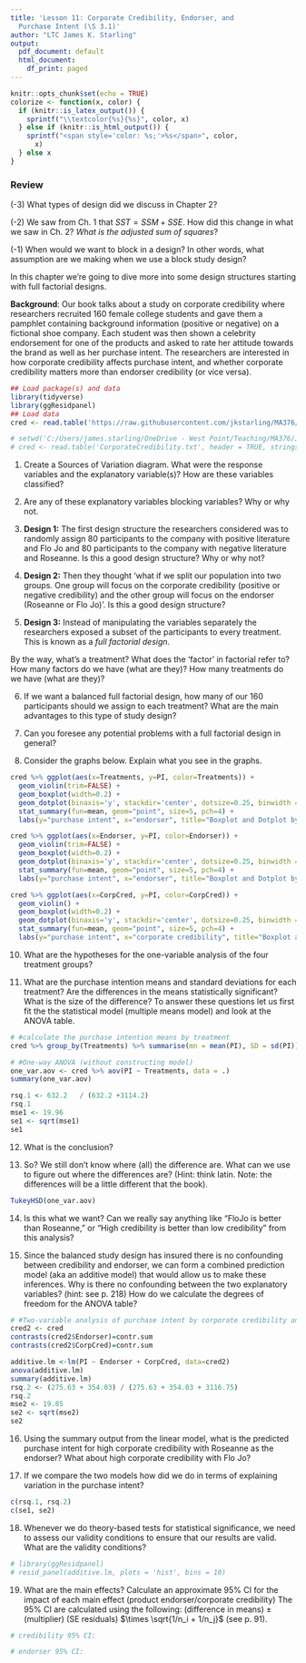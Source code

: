 ```yaml
---
title: 'Lesson 11: Corporate Credibility, Endorser, and
  Purchase Intent (\S 3.1)'
author: "LTC James K. Starling"
output:
  pdf_document: default
  html_document:
    df_print: paged
---
```


```r
knitr::opts_chunk$set(echo = TRUE)
colorize <- function(x, color) {
  if (knitr::is_latex_output()) {
    sprintf("\\textcolor{%s}{%s}", color, x)
  } else if (knitr::is_html_output()) {
    sprintf("<span style='color: %s;'>%s</span>", color, 
      x)
  } else x
}
```

### Review
(-3) What types of design did we discuss in Chapter 2? 


\vspace{0.5in}

(-2) We saw from Ch. 1 that $SST = SSM + SSE$. How did this change in what we saw in Ch. 2? *What is the adjusted sum of squares*?


\vspace{0.5in}

(-1) When would we want to block in a design? In other words, what assumption are we making when we use a block study design? 

\vspace{0.5in}

In this chapter we're going to dive more into some design structures starting with full factorial designs.  

**Background**:
Our book talks about a study on corporate credibility where researchers recruited 160 female college students and gave them a pamphlet containing background information (positive or negative) on a fictional shoe company. 
Each student was then shown a celebrity endorsement for one of the products and asked to rate her attitude towards the brand as well as her purchase intent. 
The researchers are interested in how corporate credibility affects purchase intent, and whether corporate credibility matters more than endorser credibility (or vice versa).


```r
## Load package(s) and data
library(tidyverse)
library(ggResidpanel)
## Load data  
cred <- read.table('https://raw.githubusercontent.com/jkstarling/MA376/main/CorporateCredibility.txt', header = TRUE, stringsAsFactors = TRUE)

# setwd('C:/Users/james.starling/OneDrive - West Point/Teaching/MA376/JimsLessons/Block II/LSN10/')
# cred <- read.table('CorporateCredibility.txt', header = TRUE, stringsAsFactors = TRUE)
```

(1) Create a Sources of Variation diagram.  What were the response variables and the explanatory variable(s)? How are these variables classified? 


\vspace{0.5in}

(2) Are any of these explanatory variables blocking variables? Why or why not. 


\vspace{0.5in}

(3) **Design 1:** The first design structure the researchers considered was to randomly assign 80 participants to the company with positive literature and Flo Jo and 80 participants to the company with negative literature and Roseanne. Is this a good design structure? Why or why not? 


\vspace{0.5in}

(4) **Design 2:** Then they thought 'what if we split our population into two groups. One group will focus on the corporate credibility (positive or negative credibility) and the other group will focus on the endorser (Roseanne or Flo Jo)'.  Is this a good design structure? 
\vspace{0.5in}



(5) **Design 3:** Instead of manipulating the variables separately the researchers exposed a subset of the participants to every treatment. This is known as a *full factorial design*. 

By the way, what's a treatment? What does the 'factor' in factorial refer to? How many factors do we have (what are they)? How many treatments do we have (what are they)? 

\vspace{0.5in}


(6) If we want a balanced full factorial design, how many of our 160 participants should we assign to each treatment? What are the main advantages to this type of study design? 
\vspace{0.5in}


(7) Can you foresee any potential problems with a full factorial design in general? 
\vspace{0.5in}


(9) Consider the graphs below. Explain what you see in the graphs.  

```r
cred %>% ggplot(aes(x=Treatments, y=PI, color=Treatments)) + 
  geom_violin(trim=FALSE) + 
  geom_boxplot(width=0.2) + 
  geom_dotplot(binaxis='y', stackdir='center', dotsize=0.25, binwidth = 1) + 
  stat_summary(fun=mean, geom="point", size=5, pch=4) + 
  labs(y="purchase intent", x="endorser", title="Boxplot and Dotplot by endorser")

cred %>% ggplot(aes(x=Endorser, y=PI, color=Endorser)) + 
  geom_violin(trim=FALSE) + 
  geom_boxplot(width=0.2) + 
  geom_dotplot(binaxis='y', stackdir='center', dotsize=0.25, binwidth = 1) + 
  stat_summary(fun=mean, geom="point", size=5, pch=4) + 
  labs(y="purchase intent", x="endorser", title="Boxplot and Dotplot by endorser")

cred %>% ggplot(aes(x=CorpCred, y=PI, color=CorpCred)) + 
  geom_violin() + 
  geom_boxplot(width=0.2) + 
  geom_dotplot(binaxis='y', stackdir='center', dotsize=0.25, binwidth = 1) + 
  stat_summary(fun=mean, geom="point", size=5, pch=4) + 
  labs(y="purchase intent", x="corporate credibility", title="Boxplot and Dotplot by corporate credibility")
```

\vspace{0.25in}

(10) What are the hypotheses for the one-variable analysis of the four treatment groups? 


\vspace{0.25in}


(11) What are the purchase intention means and standard deviations for each treatment? 
Are the differences in the means statistically significant? What is the size of the difference? To answer these questions let us first fit the the statistical model (multiple means model) and look at the ANOVA table.

```r
# #calculate the purchase intention means by treatment
cred %>% group_by(Treatments) %>% summarise(mn = mean(PI), SD = sd(PI))

# #One-way ANOVA (without constructing model)
one_var.aov <- cred %>% aov(PI ~ Treatments, data = .)
summary(one_var.aov)

rsq.1 <- 632.2   / (632.2 +3114.2)
rsq.1
mse1 <- 19.96
se1 <- sqrt(mse1)
se1
```


\vspace{0.5in}


(12) What is the conclusion? 


\vspace{0.5in}

(13) So? We still don't know where (all) the difference are. What can we use to figure out where the differences are? (Hint: think latin. Note: the differences will be a little different that the book).

```r
TukeyHSD(one_var.aov)
```


\vspace{0.25in}

(14) Is this what we want? Can we really say anything like “FloJo is better than Roseanne,” or “High credibility is better than low credibility” from this analysis?  

\vspace{0.25in}


(15) Since the balanced study design has insured there is no confounding between credibility and endorser, we can form a combined prediction model (aka an additive model) that would allow us to make these inferences. 
Why is there no confounding between the two explanatory variables? (hint: see p. 218)
How do we calculate the degrees of freedom for the ANOVA table?

```r
# #Two-variable analysis of purchase intent by corporate credibility and endorser using effect coding
cred2 <- cred
contrasts(cred2$Endorser)=contr.sum
contrasts(cred2$CorpCred)=contr.sum

additive.lm <-lm(PI ~ Endorser + CorpCred, data=cred2)
anova(additive.lm)
summary(additive.lm)
rsq.2 <- (275.63 + 354.03) / (275.63 + 354.03 + 3116.75)
rsq.2
mse2 <- 19.85
se2 <- sqrt(mse2)
se2
```

\vspace{0.25in}


(16) Using the summary output from the linear model, what is the predicted purchase intent for high corporate credibility with Roseanne as the endorser? What about high corporate credibility with Flo Jo? 

\vspace{0.25in}


(17) If we compare the two models how did we do in terms of explaining variation in the purchase intent? 

```r
c(rsq.1, rsq.2)
c(se1, se2)
```


\vspace{0.25in}


(18) Whenever we do theory-based tests for statistical significance, we need to assess our validity conditions to ensure that our results are valid. What are the validity conditions? 

```r
# library(ggResidpanel)
# resid_panel(additive.lm, plots = 'hist', bins = 10)
```
 
\vspace{0.15in}

(19) What are the main effects? Calculate an approximate 95\% CI for the impact of each main effect (product endorser/corporate credibility) 
The 95\% CI are calculated using the following: (difference in means) $\pm$ (multiplier) (SE residuals) $\times \sqrt{1/n_i + 1/n_j}$ (see p. 91).



```r
# credibility 95% CI:

# endorser 95% CI:


```

\vspace{0.5in}

